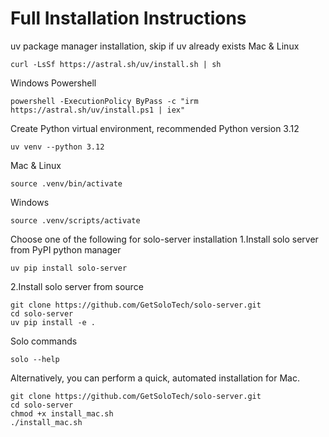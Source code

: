 # Full Installation Instructions

uv package manager installation, skip if uv already exists 
Mac & Linux
```
curl -LsSf https://astral.sh/uv/install.sh | sh  
```
Windows Powershell
```
powershell -ExecutionPolicy ByPass -c "irm https://astral.sh/uv/install.ps1 | iex"
```
Create Python virtual environment, recommended Python version 3.12
```
uv venv --python 3.12
```
Mac & Linux
```
source .venv/bin/activate
```
Windows
```
source .venv/scripts/activate
```

Choose one of the following for solo-server installation
1.Install solo server from PyPI python manager
```
uv pip install solo-server
```

2.Install solo server from source
```
git clone https://github.com/GetSoloTech/solo-server.git
cd solo-server
uv pip install -e .
```
Solo commands
```
solo --help
```

Alternatively, you can perform a quick, automated installation for Mac.
```
git clone https://github.com/GetSoloTech/solo-server.git
cd solo-server
chmod +x install_mac.sh
./install_mac.sh
```